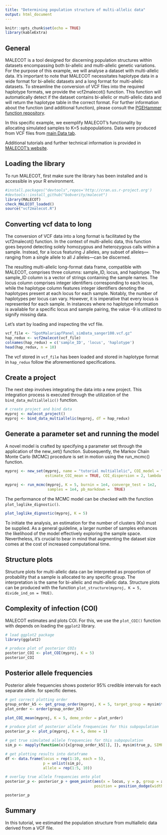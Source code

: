 ```yaml
---
title: "Determining population structure of multi-allelic data"
output: html_document
---
```


```r
knitr::opts_chunk$set(echo = TRUE)
library(kableExtra)
```

## General

MALECOT is a tool designed for discerning population structures within datasets encompassing both bi-allelic and multi-allelic genetic variations. For the purpose of this example, we will analyse a dataset with multi-allelic data.  It's important to note that MALECOT necessitates haplotype data in a wide format for bi-allelic datasets and a long format for multi-allelic datasets. To streamline the conversion of VCF files into the required haplotype formats, we provide the vcf2malecot() function. This function will automatically detect if the dataset contains bi-allelic or multi-allelic data and will return the haplotype table in the correct format. For further information about the function (and additional function), please consult the [PGEHammer function repository](https://github.com/mrc-ide/PGEhammer). 

In this specific example, we exemplify MALECOT's functionality by allocating simulated samples to K=5 subpopulations. Data were produced from VCF files from [main Data tab](https://mrc-ide.github.io/PGEforge/website_docs/data_description.html).

Additional tutorials and further technical information is provided in [MALECOT's website](https://bobverity.github.io/MALECOT/index.html).

## Loading the library

To run MALECOT, first make sure the library has been installed and is accessible in your R environment.
```r
#install.packages("devtools",repos='http://cran.us.r-project.org')
#devtools::install_github("bobverity/malecot")
library(MALECOT)
check_MALECOT_loaded()
source("vcf2malecot.R")
```

## Converting vcf data to long

The conversion of VCF data into a long format is facilitated by the vcf2malecot() function. In the context of multi-allelic data, this function goes beyond detecting solely homozygous and heterozygous calls within a sample. Instead, for a locus featuring J alleles, any subset of alleles—ranging from a single allele to all J alleles—can be discerned.

The resulting multi-allelic long-format data frame, compatible with MALECOT, comprises three columns: sample_ID, locus, and haplotype. The sample_ID column is a vector of strings containing the sample names. The locus column comprises integer identifiers corresponding to each locus, while the haplotype column features integer identifiers denoting the haplotypes present at each locus for each sample. Notably, the number of haplotypes per locus can vary. However, it is imperative that every locus is represented for each sample. In instances where no haplotype information is available for a specific locus and sample pairing, the value -9 is utilized to signify missing data.

Let's start by loading and inspecting the vcf file.

```r
vcf_file <- "SpotMalariapfPanel_simData_sanger100.vcf.gz"
hap_redux <- vcf2malecot(vcf_file)
colnames(hap_redux) = c('sample_ID', 'locus', 'haplotype')
head(hap_redux, n = 10)
```
The vcf stored in `vcf_file` has been loaded and stored in haplotype format in `hap_redux` follow the aforementioned specifications.

## Create a project
The next step involves integrating the data into a new project. This integration process is executed through the utilization of the `bind_data_multiallelic()` function.
 
```r
# create project and bind data
myproj <- malecot_project()
myproj <- bind_data_multiallelic(myproj, df = hap_redux)
```

## Generate a parameter set and running the model

A novel model is crafted by specifying a parameter set through the application of the new_set() function. Subsequently, the Markov Chain Monte Carlo (MCMC) procedure is set in motion using the run_mcmc() function.

```r
myproj <- new_set(myproj, name = "tutorial multiallelic", COI_model = "nb", COI_max = 20,
                  estimate_COI_mean = TRUE, COI_dispersion = 2, lambda = 1)
                  
myproj <- run_mcmc(myproj, K = 5, burnin = 1e4, converge_test = 1e2, 
                   samples = 1e4, pb_markdown =  TRUE)
```

The performance of the MCMC model can be checked with the function ```plot_loglike_dignostic()```. 

```r
plot_loglike_dignostic(myproj, K = 5)
```

To initiate the analysis, an estimation for the number of clusters (Ks) must be supplied. As a general guideline, a larger number of samples enhances the likelihood of the model effectively exploring the sample space. Nevertheless, it's crucial to bear in mind that augmenting the dataset size comes at the cost of increased computational time.

## Structure plots

Structure plots for multi-allelic data can be interpreted as proportion of probability that a sample is allocated to any specific group. The interpretation is the same for bi-allelic and multi-allelic data. Structure plots can be produced with the function ```plot_structure(myproj, K = 5, divide_ind_on = TRUE)```.

## Complexity of infection (COI)

MALECOT estimates and plots COI. For this, we use the ```plot_COI()``` function with depends on loading the ```ggplot2``` library.

```r
# load ggplot2 package
library(ggplot2)

# produce plot of posterior COIs
posterior_COI <- plot_COI(myproj, K = 5)
posterior_COI
```

## Posterior allele frequencies

Posterior allele frequencies shows posterior 95% credible intervals for each separate allele. for specific demes.

```r
# get correct plotting order
group_order_k5 <- get_group_order(myproj, K = 5, target_group = mysim$true_group)
plot_order <- order(group_order_k5)

plot_COI_mean(myproj, K = 5, deme_order = plot_order)
```

```r
# produce plot of posterior allele frequencies for this subpopulation
posterior_p <- plot_p(myproj, K = 5, deme = 1)

# get true simulated allele frequencies for this subpopulation
sim_p <- mapply(function(x){x[group_order_k5[1], ]}, mysim$true_p, SIMPLIFY = FALSE)

# get plotting results into dataframe
df <- data.frame(locus = rep(1:10, each = 5),
                 p = unlist(sim_p),
                 allele = rep(1:5, 10))

# overlay true allele frequencies onto plot
posterior_p <- posterior_p + geom_point(aes(x = locus, y = p, group = allele), data = df,
                                        position = position_dodge(width = 0.9), col = "red", shape = 4)

posterior_p
```

## Summary

In this tutorial, we estimated the population structure from multiallelic data derived from a VCF file. 
